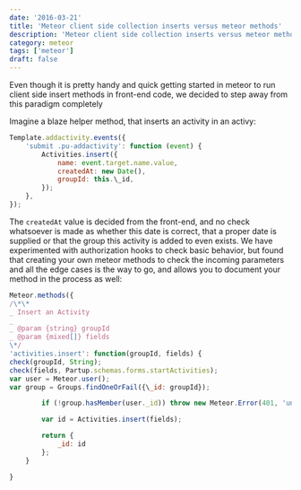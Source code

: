 ```yaml
---
date: '2016-03-21'
title: 'Meteor client side collection inserts versus meteor methods'
description: 'Meteor client side collection inserts versus meteor methods'
category: meteor
tags: ['meteor']
draft: false
---
```


Even though it is pretty handy and quick getting started in meteor to run client side insert methods in front-end code, we decided to step away from this paradigm completely

Imagine a blaze helper method, that inserts an activity in an activy:

```javascript
Template.addactivity.events({
    'submit .pu-addactivity': function (event) {
        Activities.insert({
            name: event.target.name.value,
            createdAt: new Date(),
            groupId: this.\_id,
        });
    },
});
```

The `createdAt` value is decided from the front-end, and no check whatsoever is made as whether this date is correct, that a proper date is supplied or that the group this activity is added to even exists. We have experimented with authorization hooks to check basic behavior, but found that creating your own meteor methods to check the incoming parameters and all the edge cases is the way to go, and allows you to document your method in the process as well:

```javascript
Meteor.methods({
/\*\*
_ Insert an Activity
_
_ @param {string} groupId
_ @param {mixed[]} fields
\*/
'activities.insert': function(groupId, fields) {
check(groupId, String);
check(fields, Partup.schemas.forms.startActivities);
var user = Meteor.user();
var group = Groups.findOneOrFail({\_id: groupId});

        if (!group.hasMember(user._id)) throw new Meteor.Error(401, 'unauthorized');

        var id = Activities.insert(fields);

        return {
            _id: id
        };
    }

}
```
